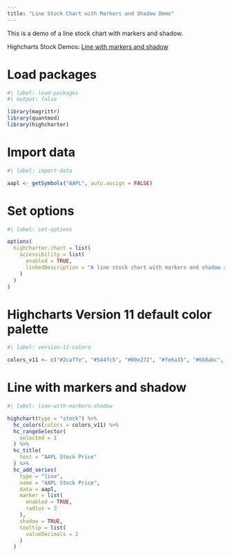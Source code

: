 ```yaml
---
title: "Line Stock Chart with Markers and Shadow Demo"
---
```


This is a demo of a line stock chart with markers and shadow.

Highcharts Stock Demos: [Line with markers and shadow](https://www.highcharts.com/demo/stock/line-markers)

# Load packages

```r
#| label: load-packages
#| output: false

library(magrittr)
library(quantmod)
library(highcharter)
```

# Import data

```r
#| label: import-data

aapl <- getSymbols("AAPL", auto.assign = FALSE)
```

# Set options

```r
#| label: set-options

options(
  highcharter.chart = list(
    accessibility = list(
      enabled = TRUE,
      linkedDescription = "A line stock chart with markers and shadow showing Apple stock price."
    )
  )
)
```

# Highcharts Version 11 default color palette

```r
#| label: version-11-colors

colors_v11 <- c("#2caffe", "#544fc5", "#00e272", "#fe6a35", "#6b8abc", "#d568fb", "#2ee0ca", "#fa4b42", "#feb56a", "#91e8e1")
```

# Line with markers and shadow

```r
#| label: line-with-markers-shadow

highchart(type = "stock") %>% 
  hc_colors(colors = colors_v11) %>% 
  hc_rangeSelector(
    selected = 1
  ) %>% 
  hc_title(
    text = "AAPL Stock Price"
  ) %>% 
  hc_add_series(
    type = "line",
    name = "AAPL Stock Price",
    data = aapl,
    marker = list(
      enabled = TRUE,
      radius = 3
    ),
    shadow = TRUE,
    tooltip = list(
      valueDecimals = 2
    )
  )
```
